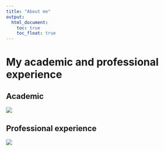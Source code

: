 ```yaml
---
title: "About me"
output: 
  html_document:
    toc: true
    toc_float: true
---
```


# My academic and professional experience
## Academic
![](image/edu.png)

## Professional experience
![](image/pro.png)